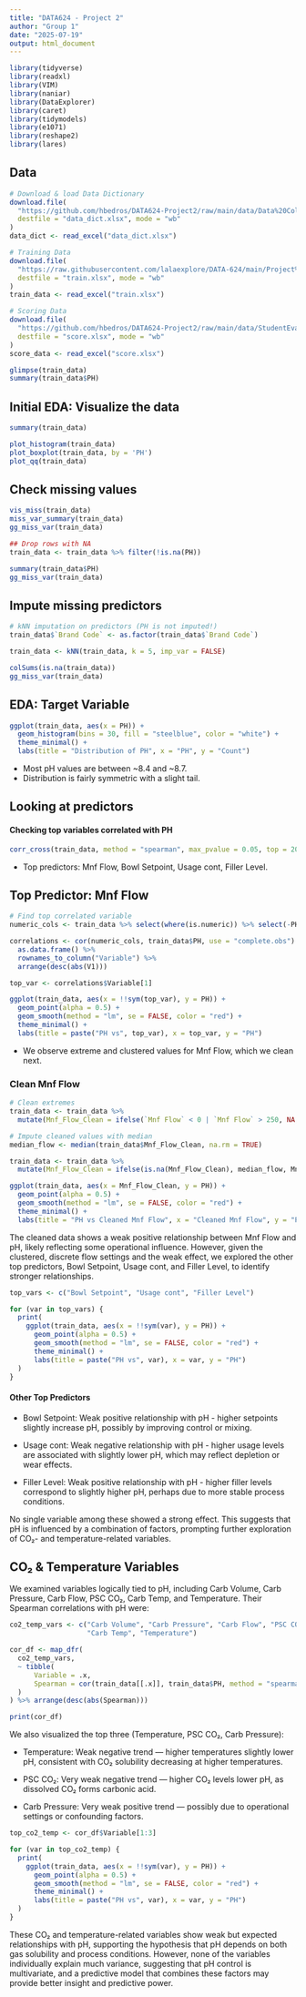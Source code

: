 ```yaml
---
title: "DATA624 - Project 2"
author: "Group 1"
date: "2025-07-19"
output: html_document
---
```


```r
library(tidyverse)
library(readxl)
library(VIM)
library(naniar)
library(DataExplorer)
library(caret)
library(tidymodels)
library(e1071)
library(reshape2)
library(lares)
```

## Data
```r
# Download & load Data Dictionary
download.file(
  "https://github.com/hbedros/DATA624-Project2/raw/main/data/Data%20Columns%2C%20Types.xlsx",
  destfile = "data_dict.xlsx", mode = "wb"
)
data_dict <- read_excel("data_dict.xlsx")

# Training Data
download.file(
  "https://raw.githubusercontent.com/lalaexplore/DATA-624/main/Project%202/studentdata_model.xlsx",
  destfile = "train.xlsx", mode = "wb"
)
train_data <- read_excel("train.xlsx")

# Scoring Data
download.file(
  "https://github.com/hbedros/DATA624-Project2/raw/main/data/StudentEvaluation-%20TO%20PREDICT.xlsx",
  destfile = "score.xlsx", mode = "wb"
)
score_data <- read_excel("score.xlsx")

glimpse(train_data)
summary(train_data$PH)

```
## Initial EDA: Visualize the data
```r
summary(train_data)

plot_histogram(train_data)
plot_boxplot(train_data, by = 'PH')
plot_qq(train_data)
```

## Check missing values
```r
vis_miss(train_data)
miss_var_summary(train_data)
gg_miss_var(train_data)

## Drop rows with NA
train_data <- train_data %>% filter(!is.na(PH))

summary(train_data$PH)
gg_miss_var(train_data)
```

## Impute missing predictors
```r
# kNN imputation on predictors (PH is not imputed!)
train_data$`Brand Code` <- as.factor(train_data$`Brand Code`)

train_data <- kNN(train_data, k = 5, imp_var = FALSE)

colSums(is.na(train_data))
gg_miss_var(train_data)
```

## EDA: Target Variable
```r
ggplot(train_data, aes(x = PH)) +
  geom_histogram(bins = 30, fill = "steelblue", color = "white") +
  theme_minimal() +
  labs(title = "Distribution of PH", x = "PH", y = "Count")
```
- Most pH values are between ~8.4 and ~8.7.
- Distribution is fairly symmetric with a slight tail.

## Looking at predictors
#### Checking top variables correlated with PH
```r
corr_cross(train_data, method = "spearman", max_pvalue = 0.05, top = 20, contains = 'PH')
```
- Top predictors: Mnf Flow, Bowl Setpoint, Usage cont, Filler Level.


## Top Predictor: Mnf Flow
```r
# Find top correlated variable
numeric_cols <- train_data %>% select(where(is.numeric)) %>% select(-PH)

correlations <- cor(numeric_cols, train_data$PH, use = "complete.obs") %>%
  as.data.frame() %>%
  rownames_to_column("Variable") %>%
  arrange(desc(abs(V1)))

top_var <- correlations$Variable[1]

ggplot(train_data, aes(x = !!sym(top_var), y = PH)) +
  geom_point(alpha = 0.5) +
  geom_smooth(method = "lm", se = FALSE, color = "red") +
  theme_minimal() +
  labs(title = paste("PH vs", top_var), x = top_var, y = "PH")
```
- We observe extreme and clustered values for Mnf Flow, which we clean next.

### Clean Mnf Flow
```r
# Clean extremes
train_data <- train_data %>%
  mutate(Mnf_Flow_Clean = ifelse(`Mnf Flow` < 0 | `Mnf Flow` > 250, NA, `Mnf Flow`))

# Impute cleaned values with median
median_flow <- median(train_data$Mnf_Flow_Clean, na.rm = TRUE)

train_data <- train_data %>%
  mutate(Mnf_Flow_Clean = ifelse(is.na(Mnf_Flow_Clean), median_flow, Mnf_Flow_Clean))

ggplot(train_data, aes(x = Mnf_Flow_Clean, y = PH)) +
  geom_point(alpha = 0.5) +
  geom_smooth(method = "lm", se = FALSE, color = "red") +
  theme_minimal() +
  labs(title = "PH vs Cleaned Mnf Flow", x = "Cleaned Mnf Flow", y = "PH")
```

The cleaned data shows a weak positive relationship between Mnf Flow and pH, likely reflecting some operational influence. However, given the clustered, discrete flow settings and the weak effect, we explored the other top predictors, Bowl Setpoint, Usage cont, and Filler Level, to identify stronger relationships.

```r
top_vars <- c("Bowl Setpoint", "Usage cont", "Filler Level")

for (var in top_vars) {
  print(
    ggplot(train_data, aes(x = !!sym(var), y = PH)) +
      geom_point(alpha = 0.5) +
      geom_smooth(method = "lm", se = FALSE, color = "red") +
      theme_minimal() +
      labs(title = paste("PH vs", var), x = var, y = "PH")
  )
}

```

#### Other Top Predictors

- Bowl Setpoint: Weak positive relationship with pH - higher setpoints slightly increase pH, possibly by improving control or mixing.

- Usage cont: Weak negative relationship with pH - higher usage levels are associated with slightly lower pH, which may reflect depletion or wear effects.

- Filler Level: Weak positive relationship with pH - higher filler levels correspond to slightly higher pH, perhaps due to more stable process conditions.

No single variable among these showed a strong effect. This suggests that pH is influenced by a combination of factors, prompting further exploration of CO₂- and temperature-related variables.

## CO₂ & Temperature Variables

We examined variables logically tied to pH, including Carb Volume, Carb Pressure, Carb Flow, PSC CO₂, Carb Temp, and Temperature. Their Spearman correlations with pH were:
```r
co2_temp_vars <- c("Carb Volume", "Carb Pressure", "Carb Flow", "PSC CO2", 
                   "Carb Temp", "Temperature")

cor_df <- map_dfr(
  co2_temp_vars,
  ~ tibble(
      Variable = .x,
      Spearman = cor(train_data[[.x]], train_data$PH, method = "spearman", use = "complete.obs")
  )
) %>% arrange(desc(abs(Spearman)))

print(cor_df)
```

We also visualized the top three (Temperature, PSC CO₂, Carb Pressure):

- Temperature: Weak negative trend — higher temperatures slightly lower pH, consistent with CO₂ solubility decreasing at higher temperatures.

- PSC CO₂: Very weak negative trend — higher CO₂ levels lower pH, as dissolved CO₂ forms carbonic acid.

- Carb Pressure: Very weak positive trend — possibly due to operational settings or confounding factors.

```r
top_co2_temp <- cor_df$Variable[1:3]

for (var in top_co2_temp) {
  print(
    ggplot(train_data, aes(x = !!sym(var), y = PH)) +
      geom_point(alpha = 0.5) +
      geom_smooth(method = "lm", se = FALSE, color = "red") +
      theme_minimal() +
      labs(title = paste("PH vs", var), x = var, y = "PH")
  )
}

```

These CO₂ and temperature-related variables show weak but expected relationships with pH, supporting the hypothesis that pH depends on both gas solubility and process conditions. However, none of the variables individually explain much variance, suggesting that pH control is multivariate, and a predictive model that combines these factors may provide better insight and predictive power.